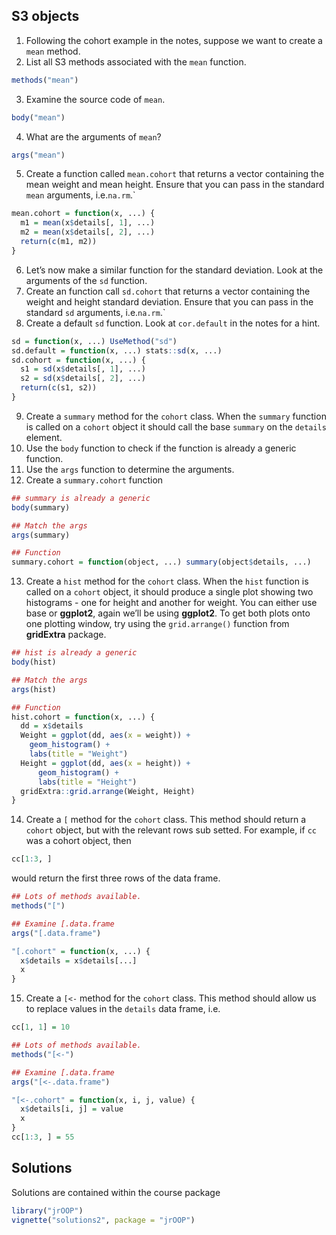 ## S3 objects

1. Following the cohort example in the notes, suppose we want to create a `mean` method.
2. List all S3 methods associated with the `mean` function.
```r
methods("mean")
```
3. Examine the source code of `mean`. 
```r
body("mean")
```
4. What are the arguments of `mean`?
```r
args("mean")
```
5. Create a function called `mean.cohort` that returns a vector containing the mean weight and mean height. Ensure that you can pass in the standard `mean` arguments, i.e.`na.rm`.`
```r
mean.cohort = function(x, ...) {
  m1 = mean(x$details[, 1], ...)
  m2 = mean(x$details[, 2], ...)
  return(c(m1, m2))
}
```
6. Let's now make a similar function for the standard deviation. Look at the arguments of the `sd` function.
7. Create an function call `sd.cohort` that returns a vector containing the weight and height standard deviation. Ensure that you can pass in the standard `sd` arguments, i.e.`na.rm`.`
8. Create a default `sd` function. Look at `cor.default` in the notes for a hint.
```r
sd = function(x, ...) UseMethod("sd")
sd.default = function(x, ...) stats::sd(x, ...)
sd.cohort = function(x, ...) {
  s1 = sd(x$details[, 1], ...)
  s2 = sd(x$details[, 2], ...)
  return(c(s1, s2))
} 
```
9. Create a `summary` method for the `cohort` class. When the `summary` function is called on a `cohort` object it should call the base `summary` on the `details` 
element.
10. Use the `body` function to check if the function is already a generic function.
11. Use the `args` function to determine the arguments.
12. Create a `summary.cohort` function
```r
## summary is already a generic
body(summary)

## Match the args
args(summary)

## Function
summary.cohort = function(object, ...) summary(object$details, ...)
```
13. Create a `hist` method for the `cohort` class. When the `hist` function is called on a `cohort` object, it should produce a single plot showing two histograms - one for height and another for weight. You can either use base or **ggplot2**, again we'll be using **ggplot2**. To get both plots onto one plotting window, try using the `grid.arrange()` function from **gridExtra** package.
```r
## hist is already a generic
body(hist)

## Match the args
args(hist)

## Function
hist.cohort = function(x, ...) {
  dd = x$details
  Weight = ggplot(dd, aes(x = weight)) + 
    geom_histogram() + 
    labs(title = "Weight")
  Height = ggplot(dd, aes(x = height)) + 
      geom_histogram() + 
      labs(title = "Height")
  gridExtra::grid.arrange(Weight, Height)
}
```
14. Create a `[` method for the `cohort` class. This method should return a `cohort` object, but with the relevant rows sub setted. For example, if `cc` was a cohort object, then
```r
cc[1:3, ]
```
\noindent would return the first three rows of the data frame.
```r
## Lots of methods available. 
methods("[")

## Examine [.data.frame
args("[.data.frame")

"[.cohort" = function(x, ...) {
  x$details = x$details[...]
  x
}
```
15. Create a `[<-` method for the `cohort` class. This method should allow us to replace values in the `details` data frame, i.e.
```r
cc[1, 1] = 10
```
```r
## Lots of methods available. 
methods("[<-")

## Examine [.data.frame
args("[<-.data.frame")

"[<-.cohort" = function(x, i, j, value) {
  x$details[i, j] = value
  x
}
cc[1:3, ] = 55
```


## Solutions

Solutions are contained within the course package
```r
library("jrOOP")
vignette("solutions2", package = "jrOOP")
```
